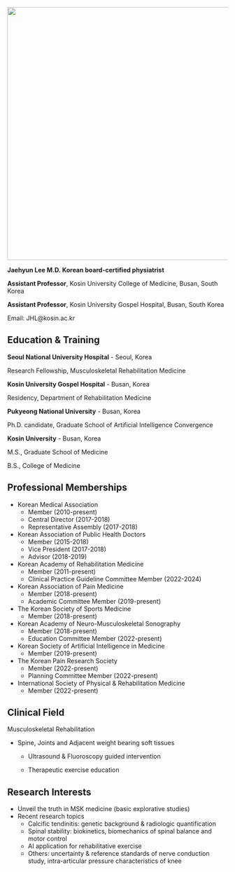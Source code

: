 ![](image/profile.png){width="578"}

**Jaehyun Lee M.D. Korean board-certified physiatrist**

**Assistant Professor**, Kosin University College of Medicine, Busan, South Korea

**Assistant Professor**, Kosin University Gospel Hospital, Busan, South Korea

Email: JHL\@kosin.ac.kr

## Education & Training

**Seoul National University Hospital** - Seoul, Korea

Research Fellowship, Musculoskeletal Rehabilitation Medicine

**Kosin University Gospel Hospital** - Busan, Korea

Residency, Department of Rehabilitation Medicine

**Pukyeong National University** - Busan, Korea

Ph.D. candidate, Graduate School of Artificial Intelligence Convergence

**Kosin University** - Busan, Korea

M.S., Graduate School of Medicine

B.S., College of Medicine

## Professional Memberships

-   Korean Medical Association
    -   Member (2010-present)
    -   Central Director (2017-2018)
    -   Representative Assembly (2017-2018)
-   Korean Association of Public Health Doctors
    -   Member (2015-2018)
    -   Vice President (2017-2018)
    -   Advisor (2018-2019)
-   Korean Academy of Rehabilitation Medicine
    -   Member (2011-present)
    -   Clinical Practice Guideline Committee Member (2022-2024)
-   Korean Association of Pain Medicine
    -   Member (2018-present)
    -   Academic Committee Member (2019-present)
-   The Korean Society of Sports Medicine
    -   Member (2018-present)
-   Korean Academy of Neuro-Musculoskeletal Sonography
    -   Member (2018-present)
    -   Education Committee Member (2022-present)
-   Korean Society of Artificial Intelligence in Medicine
    -   Member (2019-present)
-   The Korean Pain Research Society
    -   Member (2022-present)
    -   Planning Committee Member (2022-present)
-   International Society of Physical & Rehabilitation Medicine
    -   Member (2022-present)

## Clinical Field

Musculoskeletal Rehabilitation

-   Spine, Joints and Adjacent weight bearing soft tissues

    -   Ultrasound & Fluoroscopy guided intervention

    -   Therapeutic exercise education\

## Research Interests

-   Unveil the truth in MSK medicine (basic explorative studies)
-   Recent research topics
    -   Calcific tendinitis: genetic background & radiologic quantification
    -   Spinal stability: biokinetics, biomechanics of spinal balance and motor control
    -   AI application for rehabilitative exercise
    -   Others: uncertainty & reference standards of nerve conduction study, intra-articular pressure characteristics of knee